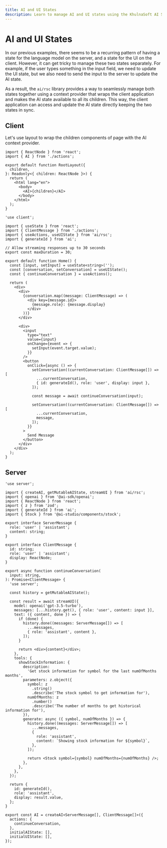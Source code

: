 ```yaml
---
title: AI and UI States
description: Learn to manage AI and UI states using the KhulnaSoft AI SDK in your Next.js App Router application
---
```


# AI and UI States

In our previous examples, there seems to be a recurring pattern of having a state for the language model on the server, and a state for the UI on the client. However, it can get tricky to manage these two states separately. For example, if the user types something in the input field, we need to update the UI state, but we also need to send the input to the server to update the AI state.

As a result, the `ai/rsc` library provides a way to seamlessly manage both states together using a context provider that wraps the client application and makes the AI state available to all its children. This way, the client application can access and update the AI state directly keeping the two states in sync.

## Client

Let's use layout to wrap the children components of page with the AI context provider.

```tsx filename='app/layout.tsx'
import { ReactNode } from 'react';
import { AI } from './actions';

export default function RootLayout({
  children,
}: Readonly<{ children: ReactNode }>) {
  return (
    <html lang="en">
      <body>
        <AI>{children}</AI>
      </body>
    </html>
  );
}
```

```tsx filename='app/page.tsx'
'use client';

import { useState } from 'react';
import { ClientMessage } from './actions';
import { useActions, useUIState } from 'ai/rsc';
import { generateId } from 'ai';

// Allow streaming responses up to 30 seconds
export const maxDuration = 30;

export default function Home() {
  const [input, setInput] = useState<string>('');
  const [conversation, setConversation] = useUIState();
  const { continueConversation } = useActions();

  return (
    <div>
      <div>
        {conversation.map((message: ClientMessage) => (
          <div key={message.id}>
            {message.role}: {message.display}
          </div>
        ))}
      </div>

      <div>
        <input
          type="text"
          value={input}
          onChange={event => {
            setInput(event.target.value);
          }}
        />
        <button
          onClick={async () => {
            setConversation((currentConversation: ClientMessage[]) => [
              ...currentConversation,
              { id: generateId(), role: 'user', display: input },
            ]);

            const message = await continueConversation(input);

            setConversation((currentConversation: ClientMessage[]) => [
              ...currentConversation,
              message,
            ]);
          }}
        >
          Send Message
        </button>
      </div>
    </div>
  );
}
```

## Server

```tsx filename='app/actions.tsx'
'use server';

import { createAI, getMutableAIState, streamUI } from 'ai/rsc';
import { openai } from '@ai-sdk/openai';
import { ReactNode } from 'react';
import { z } from 'zod';
import { generateId } from 'ai';
import { Stock } from '@ai-studio/components/stock';

export interface ServerMessage {
  role: 'user' | 'assistant';
  content: string;
}

export interface ClientMessage {
  id: string;
  role: 'user' | 'assistant';
  display: ReactNode;
}

export async function continueConversation(
  input: string,
): Promise<ClientMessage> {
  'use server';

  const history = getMutableAIState();

  const result = await streamUI({
    model: openai('gpt-3.5-turbo'),
    messages: [...history.get(), { role: 'user', content: input }],
    text: ({ content, done }) => {
      if (done) {
        history.done((messages: ServerMessage[]) => [
          ...messages,
          { role: 'assistant', content },
        ]);
      }

      return <div>{content}</div>;
    },
    tools: {
      showStockInformation: {
        description:
          'Get stock information for symbol for the last numOfMonths months',
        parameters: z.object({
          symbol: z
            .string()
            .describe('The stock symbol to get information for'),
          numOfMonths: z
            .number()
            .describe('The number of months to get historical information for'),
        }),
        generate: async ({ symbol, numOfMonths }) => {
          history.done((messages: ServerMessage[]) => [
            ...messages,
            {
              role: 'assistant',
              content: `Showing stock information for ${symbol}`,
            },
          ]);

          return <Stock symbol={symbol} numOfMonths={numOfMonths} />;
        },
      },
    },
  });

  return {
    id: generateId(),
    role: 'assistant',
    display: result.value,
  };
}

export const AI = createAI<ServerMessage[], ClientMessage[]>({
  actions: {
    continueConversation,
  },
  initialAIState: [],
  initialUIState: [],
});
```

